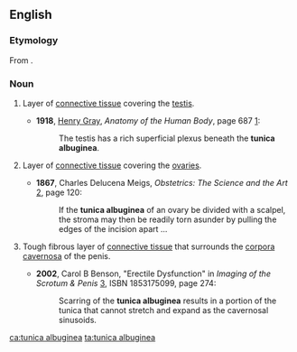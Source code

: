 
==English==

===Etymology===
From {{etyl|LL.|en}} {{term|tunica albuginea||white membrane|lang=la}}.

===Noun===
{{en-noun|head=[[tunica]] [[albuginea]]|tunicae albugineae}}
{{wikipedia}}

# {{context|anatomy|lang=en}} Layer of [[connective tissue]] covering the [[testis]].
#*'''1918''', [[w:Henry Gray|Henry Gray]], ''Anatomy of the Human Body'', page 687 [http://www.bartleby.com/107/pages/page687.html]:
#*:The testis has a rich superficial plexus beneath the '''tunica albuginea'''.
# {{context|anatomy|lang=en}} Layer of [[connective tissue]] covering the [[ovary|ovaries]].
#*'''1867''', Charles Delucena Meigs, ''Obstetrics:  The Science and the Art'' [http://books.google.com/books?id=j_MIosH0okEC], page 120:
#*:If the '''tunica albuginea''' of an ovary be divided with a scalpel, the stroma may then be readily torn asunder by pulling the edges of the incision apart ...
# {{context|anatomy|lang=en}} Tough fibrous layer of [[connective tissue]] that surrounds the [[corpora cavernosa]] of the penis.
#*'''2002''', Carol B Benson, "Erectile Dysfunction" in ''Imaging of the Scrotum & Penis'' [http://books.google.com/books?id=TsuiJxypDyAC], ISBN 1853175099, page 274:
#*:Scarring of the '''tunica albuginea''' results in a portion of the tunica that cannot stretch and expand as the cavernosal sinusoids.

[[ca:tunica albuginea]]
[[ta:tunica albuginea]]